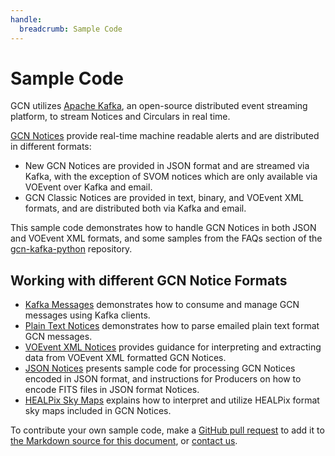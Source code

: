 ```yaml
---
handle:
  breadcrumb: Sample Code
---
```


# Sample Code

GCN utilizes [Apache Kafka](https://kafka.apache.org), an open-source distributed event streaming platform, to stream Notices and Circulars in real time.

[GCN Notices](/docs/notices) provide real-time machine readable alerts and are distributed in different formats:

- New GCN Notices are provided in JSON format and are streamed via Kafka, with the exception of SVOM notices which are only available via VOEvent over Kafka and email.
- GCN Classic Notices are provided in text, binary, and VOEvent XML formats, and are distributed both via Kafka and email.

This sample code demonstrates how to handle GCN Notices in both JSON and VOEvent XML formats, and some samples from the FAQs section of the [gcn-kafka-python](https://github.com/nasa-gcn/gcn-kafka-python) repository.

## Working with different GCN Notice Formats

- [Kafka Messages](sample/kafka) demonstrates how to consume and manage GCN messages using Kafka clients.
- [Plain Text Notices](sample/text) demonstrates how to parse emailed plain text format GCN messages.
- [VOEvent XML Notices](sample/xml) provides guidance for interpreting and extracting data from VOEvent XML formatted GCN Notices.
- [JSON Notices](sample/json) presents sample code for processing GCN Notices encoded in JSON format, and instructions for Producers on how to encode FITS files in JSON format Notices.
- [HEALPix Sky Maps](sample/healpix) explains how to interpret and utilize HEALPix format sky maps included in GCN Notices.

To contribute your own sample code, make a [GitHub pull request](/docs/contributing/github) to add it to [the Markdown source for this document](https://github.com/nasa-gcn/gcn.nasa.gov/blob/CodeSamples/app/routes/docs.sample._index.mdx), or [contact us](/contact).
